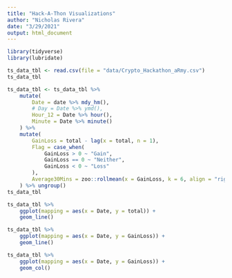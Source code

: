 ```yaml
---
title: "Hack-A-Thon Visualizations"
author: "Nicholas Rivera"
date: "3/29/2021"
output: html_document
---
```


```r
library(tidyverse)
library(lubridate)
```


```r
ts_data_tbl <- read.csv(file = "data/Crypto_Hackathon_aRmy.csv")
ts_data_tbl
```


```r
ts_data_tbl <- ts_data_tbl %>% 
    mutate(
        Date = date %>% mdy_hm(),
        # Day = Date %>% ymd(), 
        Hour_12 = Date %>% hour(), 
        Minute = Date %>% minute()
    ) %>% 
    mutate(
        GainLoss = total - lag(x = total, n = 1), 
        Flag = case_when(
            GainLoss > 0 ~ "Gain", 
            GainLoss == 0 ~ "Neither", 
            GainLoss < 0 ~ "Loss"
        ), 
        Average30Mins = zoo::rollmean(x = GainLoss, k = 6, align = "right", fill = NA)
    ) %>% ungroup()
ts_data_tbl
```


```r
ts_data_tbl %>% 
    ggplot(mapping = aes(x = Date, y = total)) + 
    geom_line()

ts_data_tbl %>% 
    ggplot(mapping = aes(x = Date, y = GainLoss)) + 
    geom_line()

ts_data_tbl %>% 
    ggplot(mapping = aes(x = Date, y = GainLoss)) + 
    geom_col()



```

